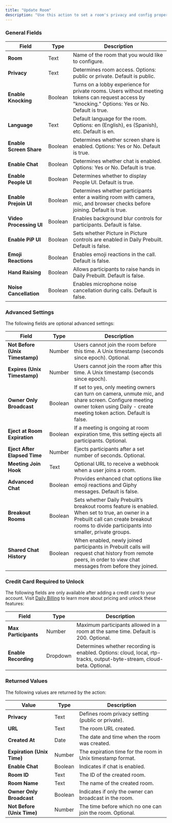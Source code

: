 ```yaml
---
title: "Update Room"
description: "Use this action to set a room's privacy and config properties through Daily's API. Learn more about this API call at   Use this action to create a new room through Daily's API. Learn more about this API call at [Daily API Reference](https://docs.daily.co/reference#set-room-configuration)"
---
```



### General Fields

| **Field**               | **Type** | **Description**                                                                                                                                    |
| ----------------------- | -------- | -------------------------------------------------------------------------------------------------------------------------------------------------- |
| **Room**                | Text     | Name of the room that you would like to configure.                                                                                                 |
| **Privacy**             | Text     | Determines room access. Options: public or private. Default is public.                                                                             |
| **Enable Knocking**     | Boolean  | Turns on a lobby experience for private rooms. Users without meeting tokens can request access by "knocking." Options: Yes or No. Default is true. |
| **Language**            | Text     | Default language for the room. Options: en (English), es (Spanish), etc. Default is en.                                                            |
| **Enable Screen Share** | Boolean  | Determines whether screen share is enabled. Options: Yes or No. Default is true.                                                                   |
| **Enable Chat**         | Boolean  | Determines whether chat is enabled. Options: Yes or No. Default is true.                                                                           |
| **Enable People UI**    | Boolean  | Determines whether to display People UI. Default is true.                                                                                          |
| **Enable Prejoin UI**   | Boolean  | Determines whether participants enter a waiting room with camera, mic, and browser checks before joining. Default is true.                         |
| **Video Processing UI** | Boolean  | Enables background blur controls for participants. Default is false.                                                                               |
| **Enable PiP UI**       | Boolean  | Sets whether Picture in Picture controls are enabled in Daily Prebuilt. Default is false.                                                          |
| **Emoji Reactions**     | Boolean  | Enables emoji reactions in the call. Default is false.                                                                                             |
| **Hand Raising**        | Boolean  | Allows participants to raise hands in Daily Prebuilt. Default is false.                                                                            |
| **Noise Cancellation**  | Boolean  | Enables microphone noise cancellation during calls. Default is false.                                                                              |

### Advanced Settings

The following fields are optional advanced settings:

| **Field**                       | **Type** | **Description**                                                                                                                                                                               |
| ------------------------------- | -------- | --------------------------------------------------------------------------------------------------------------------------------------------------------------------------------------------- |
| **Not Before (Unix Timestamp)** | Number   | Users cannot join the room before this time. A Unix timestamp (seconds since epoch). Optional.                                                                                                |
| **Expires (Unix Timestamp)**    | Number   | Users cannot join the room after this time. A Unix timestamp (seconds since epoch).                                                                                                           |
| **Owner Only Broadcast**        | Boolean  | If set to yes, only meeting owners can turn on camera, unmute mic, and share screen. Configure meeting owner token using Daily - create meeting token action. Default is false.               |
| **Eject at Room Expiration**    | Boolean  | If a meeting is ongoing at room expiration time, this setting ejects all participants. Optional.                                                                                              |
| **Eject After Elapsed Time**    | Number   | Ejects participants after a set number of seconds. Optional.                                                                                                                                  |
| **Meeting Join Hook**           | Text     | Optional URL to receive a webhook when a user joins a room.                                                                                                                                   |
| **Advanced Chat**               | Boolean  | Provides enhanced chat options like emoji reactions and Giphy messages. Default is false.                                                                                                     |
| **Breakout Rooms**              | Boolean  | Sets whether Daily Prebuilt’s breakout rooms feature is enabled. When set to true, an owner in a Prebuilt call can create breakout rooms to divide participants into smaller, private groups. |
| **Shared Chat History**         | Boolean  | When enabled, newly joined participants in Prebuilt calls will request chat history from remote peers, in order to view chat messages from before they joined.                                |

### Credit Card Required to Unlock

The following fields are only available after adding a credit card to your account. Visit [Daily Billing](https://dashboard.daily.co/billing) to learn more about pricing and unlock these features:

| **Field**            | **Type** | **Description**                                                                                                       |
| -------------------- | -------- | --------------------------------------------------------------------------------------------------------------------- |
| **Max Participants** | Number   | Maximum participants allowed in a room at the same time. Default is 200. Optional.                                    |
| **Enable Recording** | Dropdown | Determines whether recording is enabled. Options: cloud, local, rtp-tracks, output-byte-stream, cloud-beta. Optional. |

### Returned Values

The following values are returned by the action:

| **Value**                  | **Type** | **Description**                                            |
| -------------------------- | -------- | ---------------------------------------------------------- |
| **Privacy**                | Text     | Defines room privacy setting (public or private).          |
| **URL**                    | Text     | The room URL created.                                      |
| **Created At**             | Date     | The date and time when the room was created.               |
| **Expiration (Unix Time)** | Number   | The expiration time for the room in Unix timestamp format. |
| **Enable Chat**            | Boolean  | Indicates if chat is enabled.                              |
| **Room ID**                | Text     | The ID of the created room.                                |
| **Room Name**              | Text     | The name of the created room.                              |
| **Owner Only Broadcast**   | Boolean  | Indicates if only the owner can broadcast in the room.     |
| **Not Before (Unix Time)** | Number   | The time before which no one can join the room. Optional.  |

<dailyBubbleFooter />
